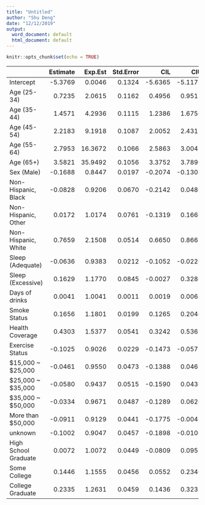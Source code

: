 ```yaml
---
title: "Untitled"
author: "Shu Deng"
date: "12/12/2019"
output:
  word_document: default
  html_document: default
---
```


```r
knitr::opts_chunk$set(echo = TRUE)
```
|                     | Estimate| Exp.Est| Std.Error|     CIL|     CIU| p.value|
|:--------------------|--------:|-------:|---------:|-------:|-------:|-------:|
|Intercept            |  -5.3769|  0.0046|    0.1324| -5.6365| -5.1173|  0.0000|
|Age (25-34)          |   0.7235|  2.0615|    0.1162|  0.4956|  0.9513|  0.0000|
|Age (35-44)          |   1.4571|  4.2936|    0.1115|  1.2386|  1.6756|  0.0000|
|Age (45-54)          |   2.2183|  9.1918|    0.1087|  2.0052|  2.4315|  0.0000|
|Age (55-64)          |   2.7953| 16.3672|    0.1066|  2.5863|  3.0043|  0.0000|
|Age (65+)            |   3.5821| 35.9492|    0.1056|  3.3752|  3.7890|  0.0000|
|Sex (Male)           |  -0.1688|  0.8447|    0.0197| -0.2074| -0.1301|  0.0000|
|Non-Hispanic, Black  |  -0.0828|  0.9206|    0.0670| -0.2142|  0.0486|  0.2170|
|Non-Hispanic, Other  |   0.0172|  1.0174|    0.0761| -0.1319|  0.1664|  0.8210|
|Non-Hispanic, White  |   0.7659|  2.1508|    0.0514|  0.6650|  0.8667|  0.0000|
|Sleep (Adequate)     |  -0.0636|  0.9383|    0.0212| -0.1052| -0.0220|  0.0027|
|Sleep (Excessive)    |   0.1629|  1.1770|    0.0845| -0.0027|  0.3286|  0.0539|
|Days of drinks       |   0.0041|  1.0041|    0.0011|  0.0019|  0.0063|  0.0002|
|Smoke Status         |   0.1656|  1.1801|    0.0199|  0.1265|  0.2046|  0.0000|
|Health Coverage      |   0.4303|  1.5377|    0.0541|  0.3242|  0.5363|  0.0000|
|Exercise Status      |  -0.1025|  0.9026|    0.0229| -0.1473| -0.0577|  0.0000|
|$15,000 ~ $25,000    |  -0.0461|  0.9550|    0.0473| -0.1388|  0.0467|  0.3304|
|$25,000 ~ $35,000    |  -0.0580|  0.9437|    0.0515| -0.1590|  0.0430|  0.2607|
|$35,000 ~ $50,000    |  -0.0334|  0.9671|    0.0487| -0.1289|  0.0620|  0.4922|
|More than $50,000    |  -0.0911|  0.9129|    0.0441| -0.1775| -0.0048|  0.0386|
|unknown              |  -0.1002|  0.9047|    0.0457| -0.1898| -0.0106|  0.0284|
|High School Graduate |   0.0072|  1.0072|    0.0449| -0.0809|  0.0952|  0.8734|
|Some College         |   0.1446|  1.1555|    0.0456|  0.0552|  0.2340|  0.0015|
|College Graduate     |   0.2335|  1.2631|    0.0459|  0.1436|  0.3235|  0.0000|